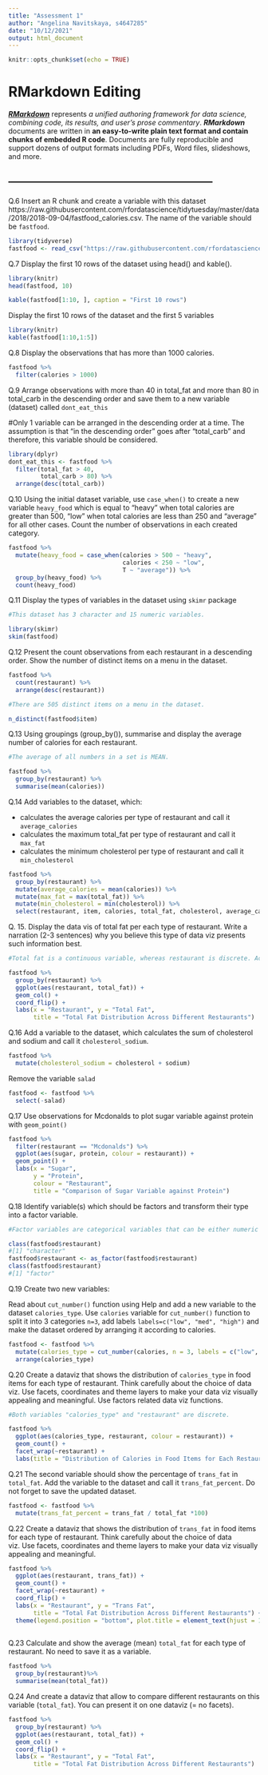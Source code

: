 ---
title: "Assessment 1"
author: "Angelina Navitskaya, s4647285"
date: "10/12/2021"
output: html_document
---

```{r setup, include=FALSE}
knitr::opts_chunk$set(echo = TRUE)
```

# RMarkdown Editing

[***RMarkdown***](https://rmarkdown.rstudio.com/lesson-8.html) represents *a unified authoring framework for data science, combining code, its results, and user's prose commentary*. ***RMarkdown*** documents are written in **an easy-to-write plain text format and contain chunks of embedded R code**. Documents are fully reproducible and support dozens of output formats including PDFs, Word files, slideshows, and more.

-----------------------------------------------------------
-----------------------------------------------------------

Q.6 Insert an R chunk and create a variable with this dataset
https://raw.githubusercontent.com/rfordatascience/tidytuesday/master/data/2018/2018-09-04/fastfood_calories.csv. The name of the variable should be `fastfood`.

```{r}
library(tidyverse)
fastfood <- read_csv("https://raw.githubusercontent.com/rfordatascience/tidytuesday/master/data/2018/2018-09-04/fastfood_calories.csv")
```

Q.7 Display the first 10 rows of the dataset using head() and kable(). 

```{r echo= FALSE, results='asis'}
library(knitr)
head(fastfood, 10)

kable(fastfood[1:10, ], caption = "First 10 rows")
```

Display the first 10 rows of the dataset and the first 5 variables

```{r echo= FALSE, results='asis'}
library(knitr)
kable(fastfood[1:10,1:5])
```

Q.8 Display the observations that has more than 1000 calories.

```{r}
fastfood %>%
  filter(calories > 1000)
```

Q.9 Arrange observations with more than 40 in total_fat and more than 80 in total_carb in the descending order and save them to a new variable (dataset) called `dont_eat_this`

#Only 1 variable can be arranged in the descending order at a time. The assumption is that "in the descending order" goes after "total_carb" and therefore, this variable should be considered.

```{r}
library(dplyr)
dont_eat_this <- fastfood %>%
  filter(total_fat > 40,
         total_carb > 80) %>%
  arrange(desc(total_carb))
```

Q.10 Using the initial dataset variable, use `case_when()` to create a new variable `heavy_food` which is equal to "heavy" when total calories are greater than 500, "low" when total calories are less than 250 and "average" for all other cases. Count the number of observations in each created category.

```{r}
fastfood %>%
  mutate(heavy_food = case_when(calories > 500 ~ "heavy",
                                calories < 250 ~ "low",
                                T ~ "average")) %>%
  group_by(heavy_food) %>%
  count(heavy_food)
```

Q.11 Display the types of variables in the dataset using `skimr` package 

```{r}
#This dataset has 3 character and 15 numeric variables.

library(skimr)
skim(fastfood)
```

Q.12 Present the count observations from each restaurant in a descending order. Show the number of distinct items on a menu in the dataset.

```{r}
fastfood %>%
  count(restaurant) %>%
  arrange(desc(restaurant))

#There are 505 distinct items on a menu in the dataset.

n_distinct(fastfood$item)
```

Q.13 Using groupings (group_by()), summarise and display the average number of calories for each restaurant.

```{r}
#The average of all numbers in a set is MEAN.

fastfood %>%
  group_by(restaurant) %>%
  summarise(mean(calories))
```

Q.14 Add variables to the dataset, which:

-  calculates the average calories per type of restaurant and call it `average_calories` 
-  calculates the maximum total_fat per type of restaurant and call it `max_fat` 
-  calculates the minimum cholesterol per type of restaurant and call it `min_cholesterol` 

```{r}
fastfood %>%
  group_by(restaurant) %>%
  mutate(average_calories = mean(calories)) %>%
  mutate(max_fat = max(total_fat)) %>%
  mutate(min_cholesterol = min(cholesterol)) %>%
  select(restaurant, item, calories, total_fat, cholesterol, average_calories, max_fat, min_cholesterol)
```

Q. 15. Display the data vis of total fat per each type of restaurant. Write a narration (2-3 sentences) why you believe this type of data viz presents such information best. 

```{r}
#Total fat is a continuous variable, whereas restaurant is discrete. According to the ggplot cheat sheet, there are 4 data visualization types for this case scenario including geom_col, geom_boxplot, geom_dotplot and geom_violin. For this task geom_col was considered as the most appropriate as the heights of the bars best represent values in the data per each type of restaurant. It is simple and easy to understand.

fastfood %>%
  group_by(restaurant) %>%
  ggplot(aes(restaurant, total_fat)) +
  geom_col() +
  coord_flip() +
  labs(x = "Restaurant", y = "Total Fat", 
       title = "Total Fat Distribution Across Different Restaurants")
```

Q.16 Add a variable to the dataset, which calculates the sum of cholesterol and sodium and call it `cholesterol_sodium`.

```{r}
fastfood %>%
  mutate(cholesterol_sodium = cholesterol + sodium)
```

Remove the variable `salad`

```{r}
fastfood <- fastfood %>%
  select(-salad)
```

Q.17 Use observations for Mcdonalds to plot sugar variable against protein with `geom_point()` 

```{r}
fastfood %>%
  filter(restaurant == "Mcdonalds") %>%
  ggplot(aes(sugar, protein, colour = restaurant)) +
  geom_point() +
  labs(x = "Sugar",
       y = "Protein",
       colour = "Restaurant",
       title = "Comparison of Sugar Variable against Protein")
```

Q.18 Identify variable(s) which should be factors and transform their type into a factor variable.

```{r}
#Factor variables are categorical variables that can be either numeric or string variables having a limited number of different values. Therefore, the only variable that can be transformed into a factor is restaurant which has only 8 different values.

class(fastfood$restaurant)
#[1] "character"
fastfood$restaurant <- as_factor(fastfood$restaurant)
class(fastfood$restaurant)
#[1] "factor"
```

Q.19 Create two new variables:

Read about `cut_number()` function using Help and add a new variable to the dataset `calories_type`. Use `calories` variable for `cut_number()` function to split it into 3 categories `n=3`, add labels `labels=c("low", "med", "high")` and make the dataset ordered by arranging it according to calories. 

```{r}
fastfood <- fastfood %>%
  mutate(calories_type = cut_number(calories, n = 3, labels = c("low", "med", "high"))) %>%
  arrange(calories_type)
```

Q.20 Create a dataviz that shows the distribution of `calories_type` in food items for each type of restaurant. Think carefully about the choice of data viz. Use facets, coordinates and theme layers to make your data viz visually appealing and meaningful. Use factors related data viz functions.

```{r}
#Both variables "calories_type" and "restaurant" are discrete. 

fastfood %>%
  ggplot(aes(calories_type, restaurant, colour = restaurant)) +
  geom_count() +
  facet_wrap(~restaurant) +
  labs(title = "Distribution of Calories in Food Items for Each Restaurant")
```

Q.21 The second variable should show the percentage of `trans_fat` in `total_fat`. Add the variable to the dataset and call it `trans_fat_percent`. Do not forget to save the updated dataset.

```{r}
fastfood <- fastfood %>%
  mutate(trans_fat_percent = trans_fat / total_fat *100)
```

Q.22 Create a dataviz that shows the distribution of `trans_fat` in food items for each type of restaurant. Think carefully about the choice of data viz. Use facets, coordinates and theme layers to make your data viz visually appealing and meaningful.

```{r}
fastfood %>%
  ggplot(aes(restaurant, trans_fat)) +
  geom_count() +
  facet_wrap(~restaurant) +
  coord_flip() +
  labs(x = "Restaurant", y = "Trans Fat", 
       title = "Total Fat Distribution Across Different Restaurants") +
  theme(legend.position = "bottom", plot.title = element_text(hjust = 1))
 

```

Q.23 Calculate and show the average (mean)  `total_fat` for each type of restaurant. No need to save it as a variable.

```{r}
fastfood %>%
  group_by(restaurant)%>%
  summarise(mean(total_fat))
```

Q.24 And create a dataviz that allow to compare different restaurants on this variable (`total_fat`). You can present it on one dataviz (= no facets). 

```{r}
fastfood %>%
  group_by(restaurant) %>%
  ggplot(aes(restaurant, total_fat)) +
  geom_col() +
  coord_flip() +
  labs(x = "Restaurant", y = "Total Fat", 
       title = "Total Fat Distribution Across Different Restaurants")
```

